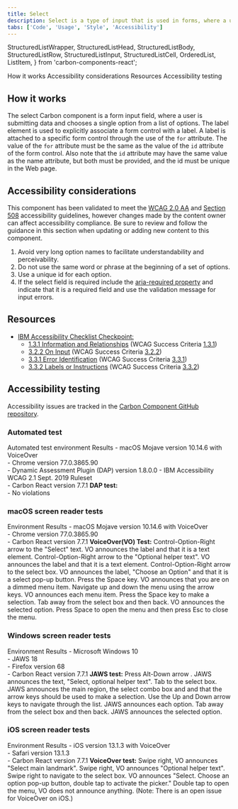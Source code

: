 ```yaml
---
title: Select
description: Select is a type of input that is used in forms, where a user is submitting data and chooses one option from a list.
tabs: ['Code', 'Usage', 'Style', 'Accessibility']
---
```


  StructuredListWrapper,
  StructuredListHead,
  StructuredListBody,
  StructuredListRow,
  StructuredListInput,
  StructuredListCell,
  OrderedList,
  ListItem,
} from 'carbon-components-react';

<AnchorLinks>
  <AnchorLink>How it works</AnchorLink>
  <AnchorLink>Accessibility considerations</AnchorLink>
  <AnchorLink>Resources</AnchorLink>
  <AnchorLink>Accessibility testing</AnchorLink>
</AnchorLinks>

## How it works

The select Carbon component is a form input field, where a user is submitting data and chooses a single option from a list of options. The label element is used to explicitly associate a form control with a label. A label is attached to a specific form control through the use of the `for` attribute. The value of the `for` attribute must be the same as the value of the `id` attribute of the form control. Also note that the `id` attribute may have the same value as the name attribute, but both must be provided, and the id must be unique in the Web page.

## Accessibility considerations

This component has been validated to meet the [WCAG 2.0 AA](https://www.w3.org/TR/WCAG20/) and [Section 508](http://www.section508.gov/) accessibility guidelines, however changes made by the content owner can affect accessibility compliance. Be sure to review and follow the guidance in this section when updating or adding new content to this component.

1. Avoid very long option names to facilitate understandability and perceivability.
2. Do not use the same word or phrase at the beginning of a set of options.
3. Use a unique id for each option.
4. If the select field is required include the [aria-required property](https://www.w3.org/TR/WCAG20-TECHS/ARIA2.html) and indicate that it is a required field and use the validation message for input errors.

## Resources

- [IBM Accessibility Checklist Checkpoint:](https://www.ibm.com/able/guidelines/ci162/accessibility_checklist.html)
  - [1.3.1 Information and Relationships](https://www.ibm.com/able/guidelines/ci162/info_and_relationships.html) (WCAG Success Criteria [1.3.1](https://www.w3.org/WAI/WCAG21/Understanding/info-and-relationships))
  - [3.2.2 On Input](https://www.ibm.com/able/guidelines/ci162/on_input.html) (WCAG Success Criteria [3.2.2](http://www.w3.org/TR/2008/REC-WCAG20-20081211/#content-structure-separation-programmatic))
  - [3.3.1 Error Identification](https://www.ibm.com/able/guidelines/ci162/error_id.html) (WCAG Success Criteria [3.3.1](https://www.w3.org/WAI/WCAG21/Understanding/error-identification))
  - [3.3.2 Labels or Instructions](https://www.ibm.com/able/guidelines/ci162/labels_or_instructions.html) (WCAG Success Criteria [3.3.2](http://www.w3.org/TR/2008/REC-WCAG20-20081211/#minimize-error-cues))

## Accessibility testing

Accessibility issues are tracked in the [Carbon Component GitHub repository](https://github.com/carbon-design-system/carbon/milestones).

### Automated test

<Row>
  <Column noGutterSm>
    <StructuredListWrapper>
      <StructuredListHead>
        <StructuredListRow head>
          <StructuredListCell head>
            Automated test environment
          </StructuredListCell>
          <StructuredListCell head>Results</StructuredListCell>
        </StructuredListRow>
      </StructuredListHead>
      <StructuredListBody>
        <StructuredListRow>
          <StructuredListCell>
            - macOS Mojave version 10.14.6 with VoiceOver
            <br />
            - Chrome version 77.0.3865.90
            <br />
            - Dynamic Assessment Plugin (DAP) version 1.8.0.0 - IBM
            Accessibility WCAG 2.1 Sept. 2019 Ruleset
            <br />- Carbon React version 7.7.1
          </StructuredListCell>
          <StructuredListCell>
            <strong>DAP test:</strong>
            <br />- No violations
          </StructuredListCell>
        </StructuredListRow>
      </StructuredListBody>
    </StructuredListWrapper>
  </Column>
</Row>

### macOS screen reader tests

<Row>
  <Column noGutterSm>
    <StructuredListWrapper>
      <StructuredListHead>
        <StructuredListRow head>
          <StructuredListCell head>Environment </StructuredListCell>
          <StructuredListCell head>Results</StructuredListCell>
        </StructuredListRow>
      </StructuredListHead>
      <StructuredListBody>
        <StructuredListRow>
          <StructuredListCell>
            - macOS Mojave version 10.14.6 with VoiceOver
            <br />
            - Chrome version 77.0.3865.90
            <br />- Carbon React version 7.7.1
          </StructuredListCell>
          <StructuredListCell>
            <strong>VoiceOver(VO) Test:</strong>
            <OrderedList>
              <ListItem>
                Control-Option-Right arrow to the "Select" text. VO announces
                the label and that it is a text element.
              </ListItem>
              <ListItem>
                Control-Option-Right arrow to the "Optional helper text". VO
                announces the label and that it is a text element.
              </ListItem>
              <ListItem>
                Control-Option-Right arrow to the select box. VO announces the
                label, "Choose an Option" and that it is a select pop-up button.
              </ListItem>
              <ListItem>
                Press the Space key. VO announces that you are on a dimmed menu
                item.
              </ListItem>
              <ListItem>
                Navigate up and down the menu using the arrow keys. VO announces
                each menu item.
              </ListItem>
              <ListItem>Press the Space key to make a selection.</ListItem>
              <ListItem>
                Tab away from the select box and then back. VO announces the
                selected option.
              </ListItem>
              <ListItem>
                Press Space to open the menu and then press Esc to close the
                menu.
              </ListItem>
            </OrderedList>
          </StructuredListCell>
        </StructuredListRow>
      </StructuredListBody>
    </StructuredListWrapper>
  </Column>
</Row>

### Windows screen reader tests

<Row>
  <Column noGutterSm>
    <StructuredListWrapper>
      <StructuredListHead>
        <StructuredListRow head>
          <StructuredListCell head>Environment</StructuredListCell>
          <StructuredListCell head>Results</StructuredListCell>
        </StructuredListRow>
      </StructuredListHead>
      <StructuredListBody>
        <StructuredListRow>
          <StructuredListCell>
            - Microsoft Windows 10
            <br />
            - JAWS 18
            <br />
            - Firefox version 68
            <br />- Carbon React version 7.7.1
          </StructuredListCell>
          <StructuredListCell>
            <strong>JAWS test:</strong>
            <OrderedList>
              <ListItem>
                Press Alt-Down arrow . JAWS announces the text, "Select,
                optional helper text".
              </ListItem>
              <ListItem>
                Tab to the select box. JAWS announces the main region, the
                select combo box and and that the arrow keys should be used to
                make a selection.
              </ListItem>
              <ListItem>
                Use the Up and Down arrow keys to navigate through the list.
                JAWS announces each option.
              </ListItem>
              <ListItem>
                Tab away from the select box and then back. JAWS announces the
                selected option.
              </ListItem>
            </OrderedList>
          </StructuredListCell>
        </StructuredListRow>
      </StructuredListBody>
    </StructuredListWrapper>
  </Column>
</Row>

### iOS screen reader tests

<Row>
  <Column noGutterSm>
    <StructuredListWrapper>
      <StructuredListRow head>
        <StructuredListCell head>Environment </StructuredListCell>
        <StructuredListCell head>Results</StructuredListCell>
      </StructuredListRow>
      <StructuredListBody>
        <StructuredListRow>
          <StructuredListCell>
            - iOS version 13.1.3 with VoiceOver
            <br />
            - Safari version 13.1.3
            <br />- Carbon React version 7.7.1
          </StructuredListCell>
          <StructuredListCell>
            <strong>VoiceOver test:</strong>
            <OrderedList>
              <ListItem>
                Swipe right, VO announces "Select main landmark".
              </ListItem>
              <ListItem>
                Swipe right, VO announces "Optional helper text".
              </ListItem>
              <ListItem>
                Swipe right to navigate to the select box. VO announces "Select.
                Choose an option pop-up button, double tap to activate the
                picker."
              </ListItem>
              <ListItem>
                Double tap to open the menu, VO does not announce anything.
                (Note: There is an open issue for VoiceOver on iOS.)
              </ListItem>
            </OrderedList>
          </StructuredListCell>
        </StructuredListRow>
      </StructuredListBody>
    </StructuredListWrapper>
  </Column>
</Row>
